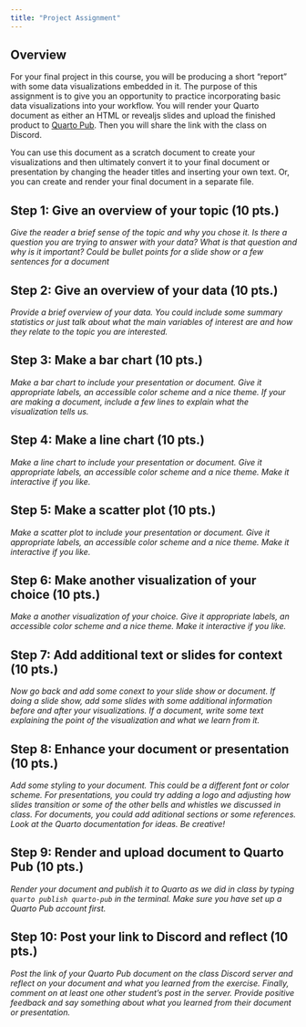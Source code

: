 ```yaml
---
title: "Project Assignment"
---
```


## Overview

For your final project in this course, you will be producing a short "report" with some data visualizations embedded in it. The purpose of this assignment is to give you an opportunity to practice incorporating basic data visualizations into your workflow. You will render your Quarto document as either an HTML or revealjs slides and upload the finished product to [Quarto Pub](https://quartopub.com/). Then you will share the link with the class on Discord. 

You can use this document as a scratch document to create your visualizations and then ultimately convert it to your final document or presentation by changing the header titles and inserting your own text. Or, you can create and render your final document in a separate file.  

## Step 1: Give an overview of your topic (10 pts.)

*Give the reader a brief sense of the topic and why you chose it. Is there a question you are trying to answer with your data? What is that question and why is it important? Could be bullet points for a slide show or a few sentences for a document*

## Step 2: Give an overview of your data (10 pts.)

*Provide a brief overview of your data. You could include some summary statistics or just talk about what the main variables of interest are and how they relate to the topic you are interested.*

## Step 3: Make a bar chart (10 pts.)

*Make a bar chart to include your presentation or document. Give it appropriate labels, an accessible color scheme and a nice theme. If your are making a document, include a few lines to explain what the visualization tells us.*

## Step 4: Make a line chart (10 pts.)

*Make a line chart to include your presentation or document. Give it appropriate labels, an accessible color scheme and a nice theme. Make it interactive if you like.*

## Step 5: Make a scatter plot (10 pts.)

*Make a scatter plot to include your presentation or document. Give it appropriate labels, an accessible color scheme and a nice theme. Make it interactive if you like.*

## Step 6: Make another visualization of your choice (10 pts.)

*Make a another visualization of your choice. Give it appropriate labels, an accessible color scheme and a nice theme. Make it interactive if you like.*

## Step 7: Add additional text or slides for context (10 pts.)

*Now go back and add some conext to your slide show or document. If doing a slide show, add some slides with some additional information before and after your visualizations. If a document, write some text explaining the point of the visualization and what we learn from it.*

## Step 8: Enhance your document or presentation (10 pts.)

*Add some styling to your document. This could be a different font or color scheme. For presentations, you could try adding a logo and adjusting how slides transition or some of the other bells and whistles we discussed in class. For documents, you could add aditional sections or some references. Look at the Quarto documentation for ideas. Be creative!*

## Step 9: Render and upload document to Quarto Pub (10 pts.)

*Render your document and publish it to Quarto as we did in class by typing `quarto publish quarto-pub` in the terminal. Make sure you have set up a Quarto Pub account first.*

## Step 10: Post your link to Discord and reflect (10 pts.)

*Post the link of your Quarto Pub document on the class Discord server and reflect on your document and what you learned from the exercise. Finally, comment on at least one other student's post in the server. Provide positive feedback and say something about what you learned from their document or presentation.*



